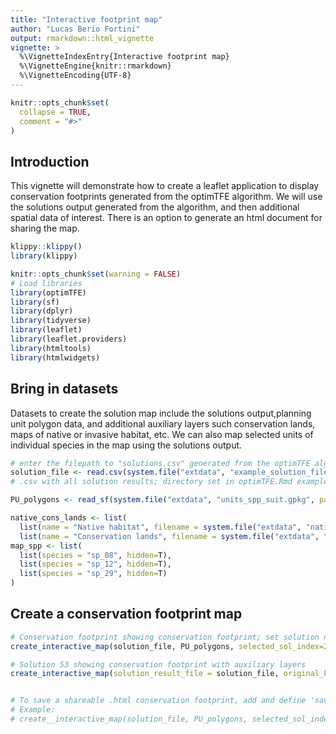 ```yaml
---
title: "Interactive footprint map"
author: "Lucas Berio Fortini"
output: rmarkdown::html_vignette
vignette: >
  %\VignetteIndexEntry{Interactive footprint map}
  %\VignetteEngine{knitr::rmarkdown}
  %\VignetteEncoding{UTF-8}
---
```


```r
knitr::opts_chunk$set(
  collapse = TRUE,
  comment = "#>"
)
```
## Introduction
This vignette will demonstrate how to create a leaflet application to display
conservation footprints generated from the optimTFE algorithm.
We will use the solutions output generated from the algorithm, and then additional
spatial data of interest.
There is an option to generate an html document for sharing the map.
```r
klippy::klippy()
library(klippy)
```
```r
knitr::opts_chunk$set(warning = FALSE)
# Load libraries
library(optimTFE)
library(sf)
library(dplyr)
library(tidyverse)
library(leaflet)
library(leaflet.providers)
library(htmltools)
library(htmlwidgets)
```

## Bring in datasets
Datasets to create the solution map include the solutions output,planning unit polygon data,
and additional auxiliary layers such conservation lands, maps of native or invasive habitat, etc.
We can also map selected units of individual species in the map using the solutions output.
```r

# enter the filepath to "solutions.csv" generated from the optimTFE algorithm
solution_file <- read.csv(system.file("extdata", "example_solution_file.csv", package = "optimTFE"), header = T)
# .csv with all solution results; directory set in optimTFE.Rmd example line 60

PU_polygons <- read_sf(system.file("extdata", "units_spp_suit.gpkg", package = "optimTFE")) #spatial data with PU ids and species scores

native_cons_lands <- list(
  list(name = "Native habitat", filename = system.file("extdata", "native_habitat.shp", package = "optimTFE"), hidden = T),
  list(name = "Conservation lands", filename = system.file("extdata", "reserves.shp", package = "optimTFE"), hidden=T))
map_spp <- list(
  list(species = "sp_08", hidden=T),
  list(species = "sp_12", hidden=T),
  list(species = "sp_29", hidden=T)
)

```
## Create a conservation footprint map


```r
# Conservation footprint showing conservation footprint; set solution number manually.
create_interactive_map(solution_file, PU_polygons, selected_sol_index=21)

# Solution 53 showing conservation footprint with auxiliary layers
create_interactive_map(solution_result_file = solution_file, original_PU_polygons = PU_polygons, selected_sol_index=21, map_individual_spp = map_spp)


# To save a shareable .html conservation footprint, add and define 'save_HTML_loc = '
# Example:
# create__interactive_map(solution_file, PU_polygons, selected_sol_index=856, auxiliaryLayers = native_cons_lands, map_individual_spp = map_spp, save_HTML_loc = file.path("C:/optimTFE", "footprint856.html"))
```

